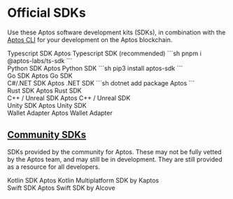 
# Official SDKs
Use these Aptos software development kits (SDKs), in combination with the [Aptos CLI](cli.mdx) for your development on the Aptos blockchain.

<Cards className="xl:grid-cols-2">
  <Card href="./sdks/ts-sdk" className="flex flex-row gap-4">
    <Card.Image src="https://upload.wikimedia.org/wikipedia/commons/thumb/4/4c/Typescript_logo_2020.svg/2048px-Typescript_logo_2020.svg.png" />
    <div className="flex flex-col gap-2">
      <Card.Title>Typescript SDK</Card.Title>
      <Card.Description>
        Aptos Typescript SDK (recommended)
        ```sh
        pnpm i @aptos-labs/ts-sdk
        ```
      </Card.Description>
    </div>
  </Card>
  <Card href="./sdks/python-sdk" className="flex flex-row gap-4">
    <Card.Image src="https://upload.wikimedia.org/wikipedia/commons/archive/c/c3/20220730085403%21Python-logo-notext.svg" />
    <div className="flex flex-col gap-2">
      <Card.Title>Python SDK</Card.Title>
      <Card.Description>
        Aptos Python SDK
        ```sh
        pip3 install aptos-sdk
        ```
      </Card.Description>
    </div>
  </Card>
  <Card href="./sdks/go-sdk" className="flex flex-row gap-4">
    <Card.Image src="https://go.dev/blog/go-brand/Go-Logo/PNG/Go-Logo_Blue.png" />
    <div className="flex flex-col gap-2">
      <Card.Title>Go SDK</Card.Title>
      <Card.Description>
      Aptos Go SDK
      </Card.Description>
    </div>
  </Card>
  <Card href="./sdks/dotnet-sdk" className="flex flex-row gap-4">
    <Card.Image src="https://upload.wikimedia.org/wikipedia/commons/thumb/7/7d/Microsoft_.NET_logo.svg/800px-Microsoft_.NET_logo.svg.png" />
    <div className="flex flex-col gap-2">
      <Card.Title>C#/.NET SDK</Card.Title>
      <Card.Description>
        Aptos .NET SDK
        ```sh
        dotnet add package Aptos
        ```
      </Card.Description>
    </div>
  </Card>
  <Card href="./sdks/rust-sdk" className="flex flex-row gap-4">
    <Card.Image className="dark:invert" src="https://upload.wikimedia.org/wikipedia/commons/d/d5/Rust_programming_language_black_logo.svg" />
    <div className="flex flex-col gap-2">
      <Card.Title>Rust SDK</Card.Title>
      <Card.Description>Aptos Rust SDK</Card.Description>
    </div>
  </Card>
  <Card href="./sdks/cpp-sdk" className="flex flex-row gap-4">
    <Card.Image className="object-contain" src="https://upload.wikimedia.org/wikipedia/commons/1/18/ISO_C%2B%2B_Logo.svg" />
    <div className="flex flex-col gap-2">
      <Card.Title>C++ / Unreal SDK</Card.Title>
      <Card.Description>Aptos C++ / Unreal SDK</Card.Description>
    </div>
  </Card>
  <Card href="./sdks/unity-sdk" className="flex flex-row gap-4">
    <Card.Image src="https://cdn-icons-png.freepik.com/512/5969/5969346.png" />
    <div className="flex flex-col gap-2">
      <Card.Title>Unity SDK</Card.Title>
      <Card.Description>Aptos Unity SDK</Card.Description>
    </div>
  </Card>
  <Card href="./sdks/wallet-adapter" className="flex flex-row gap-4">
    <Card.Image src="/docs/wallet-adapter.svg" className="dark:invert" />
    <div className="flex flex-col gap-2">
      <Card.Title>Wallet Adapter</Card.Title>
      <Card.Description>
        Aptos Wallet Adapter
      </Card.Description>
    </div>
  </Card>
</Cards>

## [Community SDKs](./sdks/community-sdks.mdx)

SDKs provided by the community for Aptos.  These may not be fully vetted by the
Aptos team, and may still be in development. They are still provided as a
resource for all developers.

<Cards className="xl:grid-cols-2">
  <Card href="./sdks/community-sdks/kotlin-sdk" className="flex flex-row gap-4">
    <Card.Image className="object-contain" src="https://upload.wikimedia.org/wikipedia/commons/3/37/Kotlin_Icon_2021.svg" />
    <div className="flex flex-col gap-2">
      <Card.Title>Kotlin SDK</Card.Title>
      <Card.Description>
        Aptos Kotlin Multiplatform SDK by Kaptos
      </Card.Description>
    </div>
  </Card>
  <Card href="./sdks/community-sdks/swift-sdk" classname="flex flex-row gap-4">
    <Card.Image classname="object-contain" src="https://developer.apple.com/swift/images/swift-og.png" />
    <div className="flex flex-col gap-2">
      <Card.Title>Swift SDK</Card.Title>
      <Card.Description>
        Aptos Swift SDK by Alcove
      </Card.Description>
    </div>
  </Card>
</Cards>
